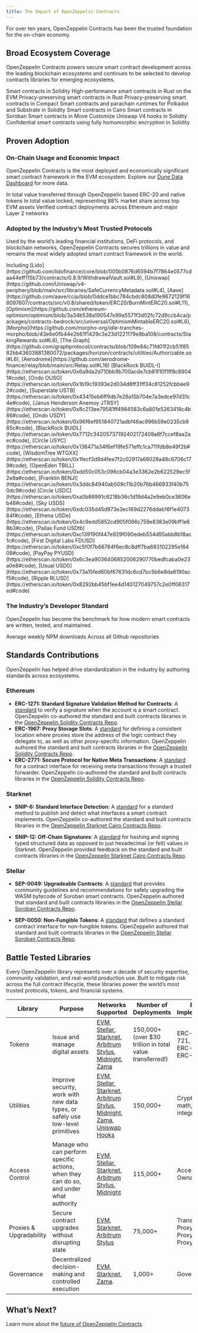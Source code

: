 ```yaml
---
title: The Impact of OpenZeppelin Contracts
---
```


For over ten years, OpenZeppelin Contracts has been the trusted foundation for the on-chain economy.

## Broad Ecosystem Coverage

OpenZeppelin Contracts powers secure smart contract development across the leading blockchain ecosystems and continues to be selected to develop contracts libraries for emerging ecosystems.

<Cards>
  <Card title="Ethereum & EVM" href="https://github.com/OpenZeppelin/openzeppelin-contracts">
    Smart contracts in Solidity
  </Card>

  <Card title="Arbitrum Stylus" href="https://github.com/OpenZeppelin/rust-contracts-stylus">
    High-performance smart contracts in Rust on the EVM
  </Card>

  <Card title="Miden">
    Privacy-preserving smart contracts in Rust
  </Card>

  <Card title="Midnight" href="https://github.com/OpenZeppelin/compact-contracts">
    Privacy-preserving smart contracts in Compact
  </Card>

  <Card title="Polkadot" href="https://github.com/OpenZeppelin/polkadot-runtime-templates">
    Smart contracts and parachain runtimes for Polkadot and Substrate in Solidity
  </Card>

  <Card title="Starknet" href="https://github.com/OpenZeppelin/cairo-contracts">
    Smart contracts in Cairo
  </Card>  

  <Card title="Stellar" href="https://github.com/OpenZeppelin/stellar-contracts">
    Smart contracts in Soroban
  </Card>

  <Card title="Sui">
    Smart contracts in Move
  </Card>

  <Card title="Uniswap Hooks" href="https://github.com/OpenZeppelin/uniswap-hooks">
    Customize Uniswap V4 hooks in Solidity 
  </Card>

  <Card title="Zama FHEVM" href="https://github.com/OpenZeppelin/openzeppelin-confidential-contracts">
    Confidential smart contracts using fully homomorphic encryption in Solidity
  </Card>
</Cards>

## Proven Adoption

### On-Chain Usage and Economic Impact

OpenZeppelin Contracts is the most deployed and economically significant smart contract framework in the EVM ecosystem. Explore our [Dune Data Dashboard](https://dune.com/openzeppelin/openzeppelin-contracts-metrics) for more data.

<Cards>
  <Card title="$31 trillion+">
    In total value transferred through OpenZeppelin based ERC-20 and native tokens
  </Card>

  <Card title="$220 billion+">
    In total value locked, representing 88% market share across top EVM assets
  </Card>

  <Card title="155,000+">
    Verified contract deployments across Ethereum and major Layer 2 networks
  </Card>
</Cards>

### Adopted by the Industry’s Most Trusted Protocols

Used by the world’s leading financial institutions, DeFi protocols, and blockchain networks, OpenZeppelin Contracts secures trillions in value and remains the most widely adopted smart contract framework in the world.

<Cards>
  <Card title="Major Defi and Infrastructure Protocols">
    Including [Lido](https://github.com/lidofinance/core/blob/005b0876d6594b7f7864e0577cdaa44eff115b73/contracts/0.8.9/WithdrawalVault.sol#L9), [Uniswap](https://github.com/Uniswap/v4-periphery/blob/main/src/libraries/SafeCurrencyMetadata.sol#L4), [Aave](https://github.com/aave/ccip/blob/0ddce1bbc784cbdc808d0fe9672129f168097607/contracts/src/v0.8/shared/token/ERC20/BurnMintERC20.sol#L11), [Optimism](https://github.com/ethereum-optimism/optimism/blob/3a34b538a190547e99a5571f3d02fc72d9ccb4ca/packages/contracts-bedrock/src/universal/OptimismMintableERC20.sol#L6), [Morpho](https://github.com/morpho-org/idle-tranches-morpho/blob/43e6e0fb44e2b61f1429c3e23d1221179e8ba108/contracts/StakingRewards.sol#L6), [The Graph](https://github.com/graphprotocol/contracts/blob/109e84c71fd01f2cb51f8582bb43603881380072/packages/horizon/contracts/utilities/Authorizable.sol#L6), [Aerodrome](https://github.com/aerodrome-finance/relay/blob/main/src/Relay.sol#L16)
  </Card>

  <Card title="10 of top 10 Tokenized Funds by Market Capitalization">
    [BlackRock BUIDL-I](https://etherscan.io/token/0x6a9da2d710bb9b700acde7cb81f10f1ff8c89041#code), [Ondo OUSG](https://etherscan.io/token/0x1b19c19393e2d034d8ff31ff34c81252fcbbee92#code), [Superstate USTB](https://etherscan.io/token/0x43415eb6ff9db7e26a15b704e7a3edce97d31c4e#code), [Janus Henderson Anemoy JTRSY](https://etherscan.io/token/0x8c213ee79581ff4984583c6a801e5263418c4b86#code), [Ondo USDY](https://etherscan.io/token/0x96f6ef951840721adbf46ac996b59e0235cb985c#code), [BlackRock BUIDL](https://etherscan.io/token/0x7712c34205737192402172409a8f7ccef8aa2aec#code), [Circle USYC](https://etherscan.io/token/0x136471a34f6ef19fe571effc1ca711fdb8e49f2b#code), [WisdomTree WTGXX](https://etherscan.io/token/0x1fecf3d9d4fee7f2c02917a66028a48c6706c179#code), [OpenEden TBILL](https://etherscan.io/token/0xdd50c053c096cb04a3e3362e2b622529ec5f2e8a#code), [Franklin BENJI](https://etherscan.io/token/0x3ddc84940ab509c11b20b76b466933f40b750dc9#code)
  </Card>

  <Card title="8 of top 10 Stablecoins by Market Capitalization">
    [Circle USDC](https://etherscan.io/token/0xa0b86991c6218b36c1d19d4a2e9eb0ce3606eb48#code), [Sky USDS](https://etherscan.io/token/0xdc035d45d973e3ec169d2276ddab16f1e407384f#code), [Ethena USDe](https://etherscan.io/token/0x4c9edd5852cd905f086c759e8383e09bff1e68b3#code), [Pallas Fund USDtb](https://etherscan.io/token/0xc139190f447e929f090edeb554d95abb8b18ac1c#code), [First Digital Labs FDUSD](https://etherscan.io/token/0xc5f0f7b66764f6ec8c8dff7ba683102295e16409#code), [PayPay PYUSD](https://etherscan.io/token/0x6c3ea9036406852006290770bedfcaba0e23a0e8#code), [Usual USD0](https://etherscan.io/token/0x73a15fed60bf67631dc6cd7bc5b6e8da8190acf5#code), [Ripple RLUSD](https://etherscan.io/token/0x8292bb45bf1ee4d140127049757c2e0ff06317ed#code)
  </Card>
</Cards>

### The Industry’s Developer Standard

OpenZeppelin has become the benchmark for how modern smart contracts are written, tested, and maintained.

<Cards>
  <Card title="590,000+">
    Average weekly NPM downloads
  </Card>

  <Card title="28,000+ stars and 13,000+ forks">
    Across all Github repositories
  </Card>
</Cards>

## Standards Contributions

OpenZeppelin has helped drive standardization in the industry by authoring standards across ecosystems.

### Ethereum

- **ERC-1271:  Standard Signature Validation Method for Contracts**: A [standard](https://eips.ethereum.org/EIPS/eip-1271) to verify a signature when the account is a smart contract. OpenZeppelin co-authored the standard and built contracts libraries in the [OpenZeppelin Solidity Contracts Repo](https://github.com/OpenZeppelin/openzeppelin-contracts/blob/master/contracts/interfaces/IERC1271.sol).
- **ERC-1967:  Proxy Storage Slots**: A [standard](https://eips.ethereum.org/EIPS/eip-1967) for defining a consistent location where proxies store the address of the logic contract they delegate to, as well as other proxy-specific information. OpenZeppelin authored the standard and built contracts libraries in the [OpenZeppelin Solidity Contracts Repo](https://github.com/OpenZeppelin/openzeppelin-contracts/tree/master/contracts/proxy/ERC1967).
- **ERC-2771:  Secure Protocol for Native Meta Transactions**: A [standard](https://eips.ethereum.org/EIPS/eip-2771) for a contract interface for receiving meta transactions through a trusted forwarder. OpenZeppelin co-authored the standard and built contracts libraries in the [OpenZeppelin Solidity Contracts Repo](https://github.com/OpenZeppelin/openzeppelin-contracts/tree/master/contracts/metatx).

### Starknet

- **SNIP-6: Standard Interface Detection**: A [standard](https://github.com/starknet-io/SNIPs/blob/main/SNIPS/snip-5.md) for a standard method to publish and detect what interfaces a smart contract implements. OpenZeppelin co-authored the standard and built contracts libraries in the [OpenZeppelin Starknet Cairo Contracts Repo](https://github.com/OpenZeppelin/cairo-contracts/tree/main/packages/introspection).

- **SNIP-12: Off-Chain Signatures**: A [standard](https://github.com/starknet-io/SNIPs/blob/main/SNIPS/snip-12.md) for hashing and signing typed structured data as opposed to just hexadecimal (or felt) values in Starknet. OpenZeppelin provided feedback on the standard and built contracts libraries in the [OpenZeppelin Starknet Cairo Contracts Repo](https://github.com/OpenZeppelin/cairo-contracts/blob/main/packages/utils/src/cryptography/snip12.cairo).

### Stellar 

- **SEP-0049: Upgradeable Contracts**: A [standard](https://github.com/stellar/stellar-protocol/blob/master/ecosystem/sep-0049.md) that provides community guidelines and recommendations for safely upgrading the WASM bytecode of Soroban smart contracts. OpenZeppelin authored that standard and built contracts libraries in the [OpenZeppelin Stellar Soroban Contracts Repo](https://github.com/OpenZeppelin/stellar-contracts/tree/main/packages/contract-utils/src/upgradeable).

- **SEP-0050: Non-Fungible Tokens**: A [standard](https://github.com/stellar/stellar-protocol/blob/master/ecosystem/sep-0050.md) that defines a standard contract interface for non-fungible tokens. OpenZeppelin authored that standard and built contracts libraries in the [OpenZeppelin Stellar Soroban Contracts Repo](https://github.com/OpenZeppelin/stellar-contracts/tree/main/packages/tokens/src/non_fungible).

## Battle Tested Libraries

Every OpenZeppelin library represents over a decade of security expertise, community validation, and real-world production use. Built to mitigate risk across the full contract lifecycle, these libraries power the world’s most trusted protocols, tokens, and financial systems.

| Library | Purpose | Networks Supported | Number of Deployments | Popular Implementations | Example Use |
| --- | --- | --- | --- | --- | --- |
| Tokens | Issue and manage digital assets | [EVM](https://github.com/OpenZeppelin/openzeppelin-contracts/tree/master/contracts/token), [Stellar](https://github.com/OpenZeppelin/stellar-contracts/tree/main/packages/tokens), [Starknet](https://github.com/OpenZeppelin/cairo-contracts/tree/main/packages/token), [Arbitrum Stylus](https://github.com/OpenZeppelin/rust-contracts-stylus/tree/main/contracts/src/token), [Midnight](https://github.com/OpenZeppelin/compact-contracts/tree/main/contracts/src/token), [Zama](https://github.com/OpenZeppelin/openzeppelin-confidential-contracts/tree/master/contracts/token)  | 150,000+ (over $30 trillion in total value transferred!) | ERC-20, ERC-721, ERC-1155, ERC-4626, ERC-6909 | [Circle USDC](https://etherscan.io/address/0x43506849d7c04f9138d1a2050bbf3a0c054402dd#code#F17#L23), [Ondo OUSG](https://etherscan.io/address/0x1ceb44b6e515abf009e0ccb6ddafd723886cf3ff#code#F12#L2), [Lido](https://github.com/lidofinance/core/blob/005b0876d6594b7f7864e0577cdaa44eff115b73/contracts/0.8.9/WithdrawalVault.sol#L9) |
| Utilities | Improve security, work with new data types, or safely use low-level primitives | [EVM](https://github.com/OpenZeppelin/openzeppelin-contracts/tree/master/contracts/utils), [Stellar](https://github.com/OpenZeppelin/stellar-contracts/tree/main/packages/contract-utils), [Starknet](https://github.com/OpenZeppelin/cairo-contracts/tree/main/packages/utils), [Arbitrum Stylus](https://github.com/OpenZeppelin/rust-contracts-stylus/tree/main/contracts/src/utils), [Midnight](https://github.com/OpenZeppelin/compact-contracts/tree/main/contracts/src/utils), [Zama](https://github.com/OpenZeppelin/openzeppelin-confidential-contracts/tree/master/contracts/utils), [Uniswap Hooks](https://github.com/OpenZeppelin/uniswap-hooks/tree/master/src/utils) | 150,000+ | Cryptography, math, data integrity | [Ethena USDe](https://etherscan.io/token/0x4c9edd5852cd905f086c759e8383e09bff1e68b3#code#F19#L2), [Pallas Fund USDtb](https://etherscan.io/address/0xea8a763b5b1f9c9c7aea64f33947448d9e39e475#code#F14#L2), [Graph Protocol](https://github.com/graphprotocol/contracts/blob/109e84c71fd01f2cb51f8582bb43603881380072/packages/horizon/contracts/utilities/Authorizable.sol#L6) |
| Access Control | Manage who can perform specific actions, when they can do so, and under what authority | [EVM](https://github.com/OpenZeppelin/openzeppelin-contracts/tree/master/contracts/access), [Stellar](https://github.com/OpenZeppelin/stellar-contracts/tree/main/packages/access), [Starknet](https://github.com/OpenZeppelin/cairo-contracts/tree/main/packages/access), [Arbitrum Stylus](https://github.com/OpenZeppelin/rust-contracts-stylus/tree/main/contracts/src/access), [Midnight](https://github.com/OpenZeppelin/compact-contracts/tree/main/contracts/src/access) | 115,000+ | Access Control, Ownable | [Lido](https://github.com/lidofinance/core/blob/master/contracts/0.8.9/utils/access/AccessControlEnumerable.sol#L5), [Circle USDC](https://etherscan.io/address/0x43506849d7c04f9138d1a2050bbf3a0c054402dd#code#F13#L31), [BlockRock BUIDL-I](https://etherscan.io/address/0x9e2693f54831f6f52b0bb952c2935d26919a3626#code#F2#L2) |
| Proxies & Upgradability | Secure contract upgrades without disrupting state | [EVM](https://github.com/OpenZeppelin/openzeppelin-contracts/tree/master/contracts/proxy), [Starknet](https://github.com/OpenZeppelin/cairo-contracts/tree/main/packages/upgrades), [Arbitrum Stylus](https://github.com/OpenZeppelin/rust-contracts-stylus/tree/main/contracts/src/proxy) | 75,000+ | Transparent Proxy, UUPS Proxy, Beacon Proxy | [Lido](https://github.com/lidofinance/core/blob/master/contracts/0.8.4/WithdrawalsManagerProxy.sol#L317), [Sky USDS](https://etherscan.io/address/0x1923dfee706a8e78157416c29cbccfde7cdf4102#code#F2#L2), [BlackRock BUIDL-I](https://etherscan.io/token/0x6a9da2d710bb9b700acde7cb81f10f1ff8c89041#code#F4#L2) |
| Governance | Decentralized decision-making and controlled execution | [EVM](https://github.com/OpenZeppelin/openzeppelin-contracts/tree/master/contracts/governance), [Starknet](https://github.com/OpenZeppelin/cairo-contracts/tree/main/packages/governance), [Zama](https://github.com/OpenZeppelin/openzeppelin-confidential-contracts/tree/master/contracts/governance). | 1,000+ | Governor | [Arbitrum DAO](https://github.com/ArbitrumFoundation/governance/blob/main/src/L2ArbitrumGovernor.sol) |

## What’s Next?

Learn more about the [future of OpenZeppelin Contracts](/impact/contracts-future).
